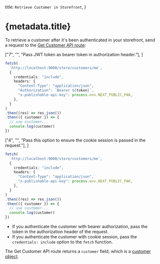 
  title: `Retrieve Customer in Storefront`,
}

# {metadata.title}

To retrieve a customer after it's been authenticated in your storefront, send a request to the [Get Customer API route](!api!/store#customers_getcustomersme):

<CodeTabs group="authenticated-request">
  <CodeTab label="Using Bearer Token" value="bearer">

  ["7", "", "Pass JWT token as bearer token in authorization header."],
]

  ```ts highlights={bearerHighlights}
  fetch(
    `http://localhost:9000/store/customers/me`,
    {
      credentials: "include",
      headers: {
        "Content-Type": "application/json",
        "Authorization": `Bearer ${token}`,
        "x-publishable-api-key": process.env.NEXT_PUBLIC_PAK,
      },
    }
  )
  .then((res) => res.json())
  .then(({ customer }) => {
    // use customer...
    console.log(customer)
  })
  ```

  </CodeTab>
  <CodeTab label="Using Cookie Session" value="session">

  ["4", "", "Pass this option to ensure the cookie session is passed in the request."],
]

  ```ts highlights={sessionHighlights}
  fetch(
    `http://localhost:9000/store/customers/me`,
    {
      credentials: "include",
      headers: {
        "Content-Type": "application/json",
        "x-publishable-api-key": process.env.NEXT_PUBLIC_PAK,
      },
    }
  )
  .then((res) => res.json())
  .then(({ customer }) => {
    // use customer...
    console.log(customer)
  })
  ```

  </CodeTab>
</CodeTabs>

- If you authenticate the customer with bearer authorization, pass the token in the authorization header of the request.
- If you authenticate the customer with cookie session, pass the `credentials: include` option to the `fetch` function.

The Get Customer API route returns a `customer` field, which is a [customer object](!api!/store#customers_customer_schema).
